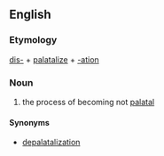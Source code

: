 ==English==

===Etymology===
[[dis-]] + [[palatalize]] + [[-ation]]

===Noun===
{{en-noun|-}}

# {{label|en|phonology}} the process of becoming not [[palatal]]

====Synonyms====
* [[depalatalization]]